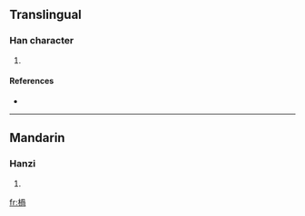 ==Translingual==

===Han character===
{{Han char|rn=75|rad=木|as=09|sn=13|four=|canj=木月月口 (DBBR)}}

# {{defn|Han|sort=木09}}

====References====
* {{Han ref|kx=0538.260|dkj=15108|dj=0926.080|hdz=21250.050|uh=6947|ud=26951}}

----

==Mandarin==

===Hanzi===
{{cmn-hanzi|pin=[[huò]] ([[huo4]])|wg=huo<sup>4</sup>}}

# {{defn|Mandarin}}

[[fr:楇]]